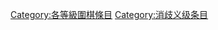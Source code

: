 {{emptycat}}

{{Articles by Quality|topic=圍棋|project=圍棋|format=toccolours}}
{{CategoryTOC}}

[[Category:各等級圍棋條目|Category:各等級圍棋條目]]
[[Category:消歧义级条目|Category:消歧义级条目]]